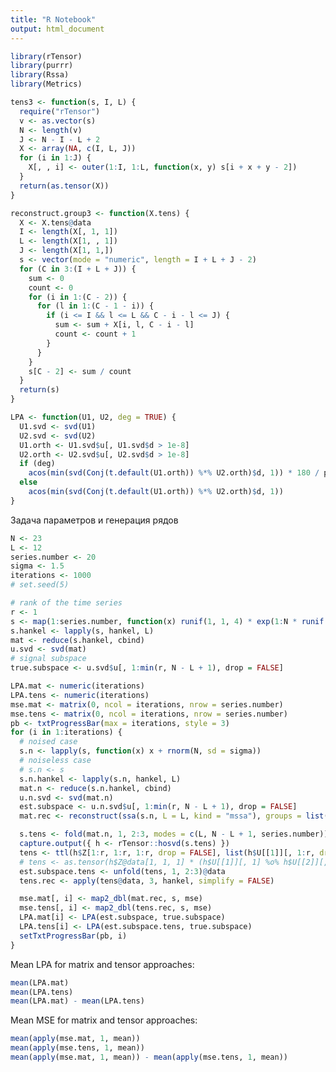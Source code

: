 ---
title: "R Notebook"
output: html_document
---
```{r}
library(rTensor)
library(purrr)
library(Rssa)
library(Metrics)

tens3 <- function(s, I, L) {
  require("rTensor")
  v <- as.vector(s)
  N <- length(v)
  J <- N - I - L + 2
  X <- array(NA, c(I, L, J))
  for (i in 1:J) {
    X[, , i] <- outer(1:I, 1:L, function(x, y) s[i + x + y - 2])
  }
  return(as.tensor(X))
}

reconstruct.group3 <- function(X.tens) {
  X <- X.tens@data
  I <- length(X[, 1, 1])
  L <- length(X[1, , 1])
  J <- length(X[1, 1,])
  s <- vector(mode = "numeric", length = I + L + J - 2)
  for (C in 3:(I + L + J)) {
    sum <- 0
    count <- 0
    for (i in 1:(C - 2)) {
      for (l in 1:(C - 1 - i)) {
        if (i <= I && l <= L && C - i - l <= J) {
          sum <- sum + X[i, l, C - i - l]
          count <- count + 1
        }
      }
    }
    s[C - 2] <- sum / count
  }
  return(s)
}

LPA <- function(U1, U2, deg = TRUE) {
  U1.svd <- svd(U1)
  U2.svd <- svd(U2)
  U1.orth <- U1.svd$u[, U1.svd$d > 1e-8]
  U2.orth <- U2.svd$u[, U2.svd$d > 1e-8]
  if (deg)
    acos(min(svd(Conj(t.default(U1.orth)) %*% U2.orth)$d, 1)) * 180 / pi
  else
    acos(min(svd(Conj(t.default(U1.orth)) %*% U2.orth)$d, 1))
}
```

Задача параметров и генерация рядов
```{r}
N <- 23
L <- 12
series.number <- 20
sigma <- 1.5
iterations <- 1000
# set.seed(5)

# rank of the time series
r <- 1
s <- map(1:series.number, function(x) runif(1, 1, 4) * exp(1:N * runif(1, 0.001, 0.07)))
s.hankel <- lapply(s, hankel, L)
mat <- reduce(s.hankel, cbind)
u.svd <- svd(mat)
# signal subspace
true.subspace <- u.svd$u[, 1:min(r, N - L + 1), drop = FALSE]
```

```{r}
LPA.mat <- numeric(iterations)
LPA.tens <- numeric(iterations)
mse.mat <- matrix(0, ncol = iterations, nrow = series.number)
mse.tens <- matrix(0, ncol = iterations, nrow = series.number)
pb <- txtProgressBar(max = iterations, style = 3)
for (i in 1:iterations) {
  # noised case
  s.n <- lapply(s, function(x) x + rnorm(N, sd = sigma))
  # noiseless case
  # s.n <- s
  s.n.hankel <- lapply(s.n, hankel, L)
  mat.n <- reduce(s.n.hankel, cbind)
  u.n.svd <- svd(mat.n)
  est.subspace <- u.n.svd$u[, 1:min(r, N - L + 1), drop = FALSE]
  mat.rec <- reconstruct(ssa(s.n, L = L, kind = "mssa"), groups = list(1:r))[[1]]

  s.tens <- fold(mat.n, 1, 2:3, modes = c(L, N - L + 1, series.number))
  capture.output({ h <- rTensor::hosvd(s.tens) })
  tens <- ttl(h$Z[1:r, 1:r, 1:r, drop = FALSE], list(h$U[[1]][, 1:r, drop = FALSE], h$U[[2]][, 1:r, drop = FALSE], h$U[[3]][, 1:r, drop = FALSE]), 1:3)
  # tens <- as.tensor(h$Z@data[1, 1, 1] * (h$U[[1]][, 1] %o% h$U[[2]][, 1] %o% h$U[[3]][, 1]) + h$Z@data[2, 2, 2] * (h$U[[1]][, 2] %o% h$U[[2]][, 2] %o% h$U[[3]][, 2]))
  est.subspace.tens <- unfold(tens, 1, 2:3)@data
  tens.rec <- apply(tens@data, 3, hankel, simplify = FALSE)

  mse.mat[, i] <- map2_dbl(mat.rec, s, mse)
  mse.tens[, i] <- map2_dbl(tens.rec, s, mse)
  LPA.mat[i] <- LPA(est.subspace, true.subspace)
  LPA.tens[i] <- LPA(est.subspace.tens, true.subspace)
  setTxtProgressBar(pb, i)
}
```

Mean LPA for matrix and tensor approaches:
```{r}
mean(LPA.mat)
mean(LPA.tens)
mean(LPA.mat) - mean(LPA.tens)
```

Mean MSE for matrix and tensor approaches:
```{r}
mean(apply(mse.mat, 1, mean))
mean(apply(mse.tens, 1, mean))
mean(apply(mse.mat, 1, mean)) - mean(apply(mse.tens, 1, mean))
```
